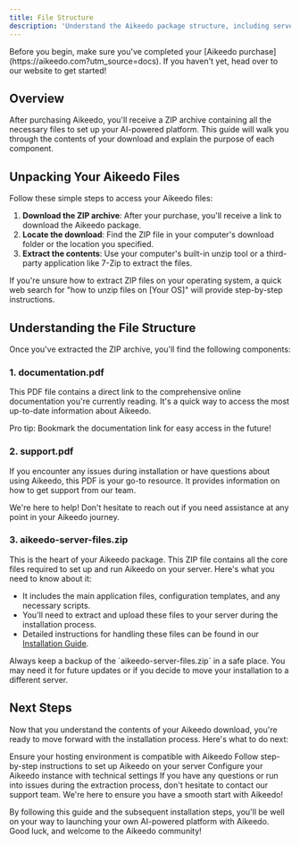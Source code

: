 ```yaml
---
title: File Structure
description: 'Understand the Aikeedo package structure, including server files, documentation, and support resources to prepare for installation.'
---
```


<Note>
  Before you begin, make sure you've completed your [Aikeedo purchase](https://aikeedo.com?utm_source=docs). If you haven't yet, head over to our website to get started!
</Note>

## Overview

After purchasing Aikeedo, you'll receive a ZIP archive containing all the necessary files to set up your AI-powered platform. This guide will walk you through the contents of your download and explain the purpose of each component.

## Unpacking Your Aikeedo Files

Follow these simple steps to access your Aikeedo files:

1. **Download the ZIP archive**: After your purchase, you'll receive a link to download the Aikeedo package.
2. **Locate the download**: Find the ZIP file in your computer's download folder or the location you specified.
3. **Extract the contents**: Use your computer's built-in unzip tool or a third-party application like 7-Zip to extract the files.

<Tip>
  If you're unsure how to extract ZIP files on your operating system, a quick web search for "how to unzip files on [Your OS]" will provide step-by-step instructions.
</Tip>

## Understanding the File Structure

Once you've extracted the ZIP archive, you'll find the following components:

### 1. documentation.pdf

This PDF file contains a direct link to the comprehensive online documentation you're currently reading. It's a quick way to access the most up-to-date information about Aikeedo.

<Info>
  Pro tip: Bookmark the documentation link for easy access in the future!
</Info>

### 2. support.pdf

If you encounter any issues during installation or have questions about using Aikeedo, this PDF is your go-to resource. It provides information on how to get support from our team.

<Note>
  We're here to help! Don't hesitate to reach out if you need assistance at any point in your Aikeedo journey.
</Note>

### 3. aikeedo-server-files.zip

This is the heart of your Aikeedo package. This ZIP file contains all the core files required to set up and run Aikeedo on your server. Here's what you need to know about it:

- It includes the main application files, configuration templates, and any necessary scripts.
- You'll need to extract and upload these files to your server during the installation process.
- Detailed instructions for handling these files can be found in our [Installation Guide](/get-started/installation).

<Warning>
  Always keep a backup of the `aikeedo-server-files.zip` in a safe place. You may need it for future updates or if you decide to move your installation to a different server.
</Warning>

## Next Steps

Now that you understand the contents of your Aikeedo download, you're ready to move forward with the installation process. Here's what to do next:

<Card title="Server Requirements" icon="server" href="/overview/server-requirements" horizontal>
  Ensure your hosting environment is compatible with Aikeedo
</Card>

<Card title="Installation Guide" icon="rocket" href="/get-started/installation" horizontal>
  Follow step-by-step instructions to set up Aikeedo on your server
</Card>

<Card title="Initial Setup" icon="wrench" href="/get-started/initial-setup" horizontal>
  Configure your Aikeedo instance with technical settings
</Card>

<Card title="Need Help?" icon="life-ring" href="mailto:support@aikeedo.com">
  If you have any questions or run into issues during the extraction process, don't hesitate to contact our support team. We're here to ensure you have a smooth start with Aikeedo!
</Card>

By following this guide and the subsequent installation steps, you'll be well on your way to launching your own AI-powered platform with Aikeedo. Good luck, and welcome to the Aikeedo community!